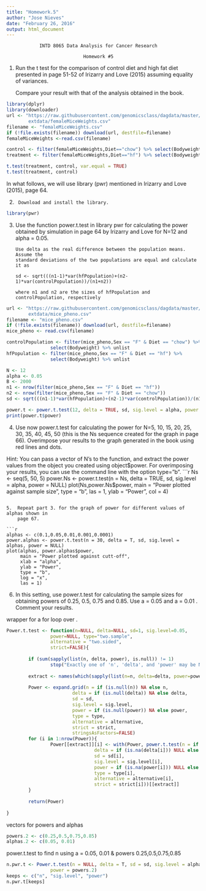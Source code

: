 ```yaml
---
title: "Homework.5"
author: "Jose Nieves"
date: "February 26, 2016"
output: html_document
---
```

                INTD 8065 Data Analysis for Cancer Research
                        
                                Homework #5

1.	Run the t test for the comparison of control diet and high fat diet 
    presented in page 51-52 of Irizarry and Love (2015) assuming equality of
    variances. 
        
      Compare your result with that of the analysis obtained in the book.

```r
library(dplyr)
library(downloader)
url <- "https://raw.githubusercontent.com/genomicsclass/dagdata/master/inst/
        extdata/femaleMiceWeights.csv"
filename <- "femaleMiceWeights.csv"
if (!file.exists(filename)) download(url, destfile=filename)
femaleMiceWeights <-read.csv(filename)

control <- filter(femaleMiceWeights,Diet=="chow") %>% select(Bodyweight) %>% unlist
treatment <- filter(femaleMiceWeights,Diet=="hf") %>% select(Bodyweight) %>% unlist

t.test(treatment, control, var.equal = TRUE)
t.test(treatment, control)
```

In what follows, we will use library (pwr) mentioned in Irizarry and Love (2015),  page 64.

2.      Download and install the library.

```r
library(pwr)
```

3.	Use the function power.t.test in library pwr for calculating the power 
        obtained by simulation in page 64 by Irizarry and Love for N=12 and 
        alpha = 0.05. 
        
        Use delta as the real difference between the population means. Assume the 
        standard deviations of the two populations are equal and calculate it as
        
        sd <- sqrt(((n1-1)*var(hfPopulation)+(n2-1)*var(controlPopulation))/(n1+n2))
        
        where n1 and n2 are the sizes of hfPopulation and controlPopulation, respectively
        
```r
url <- "https://raw.githubusercontent.com/genomicsclass/dagdata/master/inst/
        extdata/mice_pheno.csv"
filename <- "mice_pheno.csv"
if (!file.exists(filename)) download(url, destfile=filename)
mice_pheno <- read.csv(filename)

controlPopulation <- filter(mice_pheno,Sex == "F" & Diet == "chow") %>%
                select(Bodyweight) %>% unlist
hfPopulation <- filter(mice_pheno,Sex == "F" & Diet == "hf") %>% 
                select(Bodyweight) %>% unlist

N <- 12
alpha <- 0.05
B <- 2000
n1 <- nrow(filter(mice_pheno,Sex == "F" & Diet == "hf"))
n2 <- nrow(filter(mice_pheno,Sex == "F" & Diet == "chow"))
sd <- sqrt(((n1-1)*var(hfPopulation)+(n2-1)*var(controlPopulation))/(n1+n2))

power.t <- power.t.test(12, delta = TRUE, sd, sig.level = alpha, power = NULL)
print(power.t$power)
```        

4.	Use now  power.t.test for calculating the power for N=5, 10, 15, 20, 25,
        30, 35, 40, 45, 50 (this is the Ns sequence created for the graph in page 66). 
        Overimpose your results to the graph generated in the book using red lines and
        dots.

Hint:   You can pass a vector of N’s to the function, and extract the power 
        values from the object you created using object$power. For overimposing your 
        results, you can use the command line with the option type=”b”.
```r
Ns <- seq(5, 50, 5)
power.Ns <- power.t.test(n = Ns, delta = TRUE, sd, sig.level = alpha, power = NULL)
plot(Ns,power.Ns$power,
     main = "Power plotted against sample size",
     type = "b",
     las = 1,
     ylab = "Power",
     col = 4)
```      

5.	Repeat part 3. for the graph of power for different values of alphas shown in              
    page 67.

```r
alphas <- c(0.1,0.05,0.01,0.001,0.0001) 
power.alphas <- power.t.test(n = 30, delta = T, sd, sig.level = alphas, power = NULL)
plot(alphas, power.alphas$power,
     main = "Power plotted against cutt-off",
     xlab = "alpha",
     ylab = "Power",
     type = "b",
     log = "x",
     las = 1)
```      

6.	In this setting, use power.t.test for calculating the sample sizes for 
        obtaining powers of 0.25, 0.5, 0.75 and 0.85. Use a = 0.05 and a = 0.01 . 
        Comment your results.

wrapper for a for loop over \code{power.t.test}.

```r
Power.t.test <- function(n=NULL, delta=NULL, sd=1, sig.level=0.05,
                power=NULL, type="two.sample",
                alternative = "two.sided",
                strict=FALSE){
        
        if (sum(sapply(list(n, delta, power), is.null)) != 1)
                stop("Exactly one of 'n', 'delta', and 'power' may be NULL")
        
        extract <- names(which(sapply(list(n=n, delta=delta, power=power), is.null)))
        
        Power <- expand.grid(n = if (is.null(n)) NA else n,
                        delta = if (is.null(delta)) NA else delta,
                        sd = sd,
                        sig.level = sig.level,
                        power = if (is.null(power)) NA else power,
                        type = type,
                        alternative = alternative,
                        strict = strict,
                        stringsAsFactors=FALSE)
        for (i in 1:nrow(Power)){
                Power[[extract]][i] <- with(Power, power.t.test(n = if (is.na(n[i])) NULL else n[i], 
                                delta = if (is.na(delta[i])) NULL else delta[i], 
                                sd = sd[i],
                                sig.level = sig.level[i], 
                                power = if (is.na(power[i])) NULL else power[i],
                                type = type[i],
                                alternative = alternative[i],
                                strict = strict[i]))[[extract]]
        }
        
        return(Power)
        
}   
```

vectors for powers and alphas

```R
powers.2 <- c(0.25,0.5,0.75,0.85)
alphas.2 <- c(0.05, 0.01)
```

power.t.test to find n using a = 0.05, 0.01 & powers 0.25,0.5,0.75,0.85

```R
n.pwr.t <- Power.t.test(n = NULL, delta = T, sd = sd, sig.level = alphas.2,
                power = powers.2)
keeps <- c("n", "sig.level", "power")
n.pwr.t[keeps]
```

